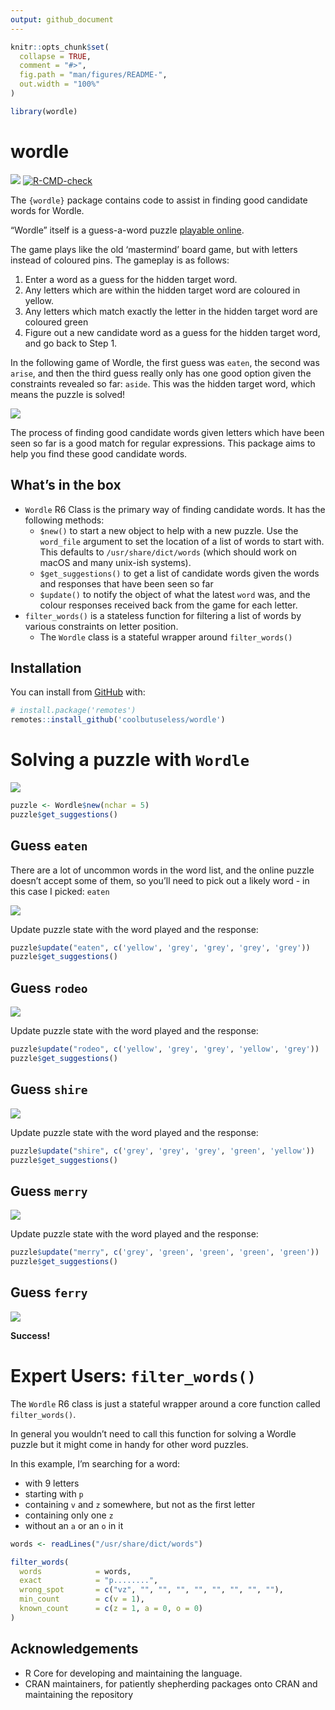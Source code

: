 ```yaml
---
output: github_document
---
```


<!-- README.md is generated from README.Rmd. Please edit that file -->

```r
knitr::opts_chunk$set(
  collapse = TRUE,
  comment = "#>",
  fig.path = "man/figures/README-",
  out.width = "100%"
)

library(wordle)
```

# wordle

<!-- badges: start -->
![](https://img.shields.io/badge/cool-useless-green.svg)
[![R-CMD-check](https://github.com/coolbutuseless/wordle/workflows/R-CMD-check/badge.svg)](https://github.com/coolbutuseless/wordle/actions)
<!-- badges: end -->


The `{wordle}` package contains code to assist in finding good candidate
words for Wordle.

"Wordle" itself is a guess-a-word puzzle [playable online](https://www.powerlanguage.co.uk/wordle/).

The game plays like the old 'mastermind' board game, but with letters instead of
coloured pins.  The gameplay is as follows:

1. Enter a word as a guess for the hidden target word.
2. Any letters which are within the hidden target word are coloured in yellow.
3. Any letters which match exactly the letter in the hidden target word are
   coloured green
4. Figure out a new candidate word as a guess for the hidden target word,
   and go back to Step 1.
   
In the following game of Wordle, the first guess was `eaten`, the second was
`arise`, and then the third guess really only has one good option given the
constraints revealed so far: `aside`.  This was the hidden target word, 
which means the puzzle is solved!

<img src="man/figures/eg.png" />
   
   


The process of finding good candidate words given letters which have been seen
so far is a good match for regular expressions.  This package aims to help
you find these good candidate words.

## What's in the box

* `Wordle` R6 Class is the primary way of finding candidate words. It has the 
  following methods:
    * `$new()` to start a new object to help with a new puzzle. Use the
      `word_file` argument to set the location of a list of words to start 
      with. This defaults to `/usr/share/dict/words`  (which should work
      on macOS and many unix-ish systems).
    * `$get_suggestions()` to get a list of candidate words given the words
      and responses that have been seen so far
    * `$update()` to notify the object of what the latest `word` was, and the 
      colour responses received back from the game for each letter.
* `filter_words()` is a stateless function for filtering a list of words 
  by various constraints on letter position.
    * The `Wordle` class is a stateful wrapper around `filter_words()`

## Installation

You can install from [GitHub](https://github.com/coolbutuseless/wordle) with:

``` r
# install.package('remotes')
remotes::install_github('coolbutuseless/wordle')
```



# Solving a puzzle with `Wordle`

<img src="man/figures/00.png" />



```r
puzzle <- Wordle$new(nchar = 5)
puzzle$get_suggestions()
```

## Guess `eaten`

There are a lot of uncommon words in the word list, and the online puzzle doesn't
accept some of them, so you'll need to pick out a likely word - in this case
I picked: `eaten`


<img src="man/figures/01.png" />


Update puzzle state with the word played and the response:

```r
puzzle$update("eaten", c('yellow', 'grey', 'grey', 'grey', 'grey'))
puzzle$get_suggestions()
```


## Guess `rodeo`

<img src="man/figures/02.png" />


Update puzzle state with the word played and the response:

```r
puzzle$update("rodeo", c('yellow', 'grey', 'grey', 'yellow', 'grey'))
puzzle$get_suggestions()
```

## Guess `shire`

<img src="man/figures/03.png" />


Update puzzle state with the word played and the response:

```r
puzzle$update("shire", c('grey', 'grey', 'grey', 'green', 'yellow'))
puzzle$get_suggestions()
```

## Guess `merry`

<img src="man/figures/04.png" />


Update puzzle state with the word played and the response:

```r
puzzle$update("merry", c('grey', 'green', 'green', 'green', 'green'))
puzzle$get_suggestions()
```

## Guess `ferry`

<img src="man/figures/05.png" />

**Success!**


# Expert Users: `filter_words()`

The `Wordle` R6 class is just a stateful wrapper around a core function 
called `filter_words()`.

In general you wouldn't need to call this function for solving a Wordle puzzle
but it might come in handy for other word puzzles.

In this example, I'm searching for a word:

* with 9 letters
* starting with `p`
* containing `v` and `z` somewhere, but not as the first letter
* containing only one `z`
* without an `a` or an `o` in it

```r
words <- readLines("/usr/share/dict/words")

filter_words(
  words            = words,
  exact            = "p........",
  wrong_spot       = c("vz", "", "", "", "", "", "", "", ""),
  min_count        = c(v = 1),
  known_count      = c(z = 1, a = 0, o = 0)
)


```










## Acknowledgements

* R Core for developing and maintaining the language.
* CRAN maintainers, for patiently shepherding packages onto CRAN and maintaining
  the repository
